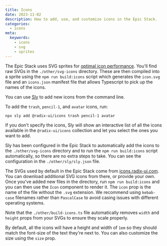 ```yaml
---
title: Icons
date: 2023-11-02
description: How to add, use, and customize icons in the Epic Stack.
categories:
  - icons
meta:
  keywords:
    - icons
    - svg
    - sprites
---
```

The Epic Stack uses SVG sprites for
[optimal icon performance](https://benadam.me/thoughts/react-svg-sprites/).
You'll find raw SVGs in the `./other/svg-icons` directory. These are then
compiled into a sprite using the `npm run build:icons` script which generates
the `icon.svg` file and an `icons.json` manifest file that allows Typescript to
pick up the names of the icons.

You can use [Sly](https://github.com/jacobparis-insiders/sly/tree/main/cli) to
add new icons from the command line.

To add the `trash`, `pencil-1`, and `avatar` icons, run:

```sh
npx sly add @radix-ui/icons trash pencil-1 avatar
```

If you don't specify the icons, Sly will show an interactive list of all the
icons available in the `@radix-ui/icons` collection and let you select the ones
you want to add.

Sly has been configured in the Epic Stack to automatically add the icons to the
`./other/svg-icons` directory and to run the `npm run build:icons` script
automatically, so there are no extra steps to take. You can see the
configuration in the `./other/sly/sly.json` file.

The SVGs used by default in the Epic Stack come from
[icons.radix-ui.com](https://icons.radix-ui.com/). You can download additional
SVG icons from there, or provide your own. Once you've added new files in the
directory, run `npm run build:icons` and you can then use the `Icon` component
to render it. The `icon` prop is the name of the file without the `.svg`
extension. We recommend using `kebab-case` filenames rather than `PascalCase` to
avoid casing issues with different operating systems.

Note that the `./other/build-icons.ts` file automatically removes `width` and
`height` props from your SVGs to ensure they scale properly.

By default, all the icons will have a height and width of `1em` so they should
match the font-size of the text they're next to. You can also customize the size
using the `size` prop.
